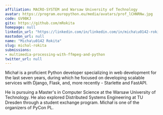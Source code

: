 ```yaml
---
affiliation: MACRO-SYSTEM and Warsaw University of Technology
avatar: https://program.europython.eu/media/avatars/prof_lCHNRNw.jpg
code: GV9BKJ
gitx: https://github.com/mRokita
homepage: null
linkedin_url: "https://linkedin.com/in/linkedin.com/in/micha\u0142-rokita"
mastodon_url: null
name: "Micha\u0142 Rokita"
slug: michal-rokita
submissions:
- multimedia-processing-with-ffmpeg-and-python
twitter_url: null
---
```


Michał is a proficient Python developer specializing in web development for the last seven years, during which he focused on developing scalable services with Django, Flask, and, more recently - Starlette and FastAPI.

He is pursuing a Master's in Computer Science at the Warsaw University of Technology. He also explored Distributed Systems Engineering at TU Dresden through a student exchange program.
Michał is one of the organizers of PyCon PL.

